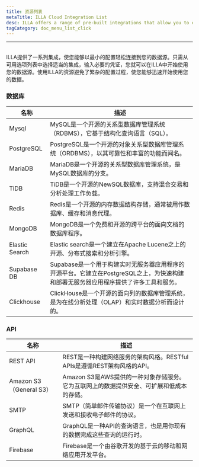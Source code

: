 ```yaml
---
title: 资源列表
metaTitle: ILLA Cloud Integration List
desc: ILLA offers a range of pre-built integrations that allow you to easily connect to your data sources with minimal configuration
tagCategory: doc_menu_list_click
---
```

---

## <Heading hidden>资源列表</Heading>

ILLA提供了一系列集成，使您能够以最小的配置轻松连接到您的数据源。只需从可用选项列表中选择适当的集成，输入必要的凭证，您就可以在ILLA中开始使用您的数据源。使用ILLA的资源避免了繁杂的配置过程，使您能够迅速开始使用您的数据。

### 数据库

| 名称 | 描述 |
| --- | --- |
| Mysql  | MySQL是一个开源的关系型数据库管理系统（RDBMS），它基于结构化查询语言（SQL）。|
| PostgreSQL | PostgreSQL是一个开源的对象关系型数据库管理系统（ORDBMS），以其可靠性和丰富的功能而闻名。 |
| MariaDB | MariaDB是一个开源的关系型数据库管理系统，是MySQL数据库的分支。 |
| TiDB | TiDB是一个开源的NewSQL数据库，支持混合交易和分析处理工作负载。 |
| Redis | Redis是一个开源的内存数据结构存储，通常被用作数据库、缓存和消息代理。 |
| MongoDB | MongoDB是一个免费和开源的跨平台的面向文档的数据库程序。|
| Elastic Search | Elastic search是一个建立在Apache Lucene之上的开源、分布式搜索和分析引擎。 |
| Supabase DB | Supabase是一个用于构建实时无服务器应用程序的开源平台。它建立在PostgreSQL之上，为快速构建和部署无服务器应用程序提供了许多工具和服务。 |
| Clickhouse | ClickHouse是一个开源的面向列的数据库管理系统，是为在线分析处理（OLAP）和实时数据分析而设计的。 |

### API

| 名称 | 描述 |
| --- | --- |
| REST API | REST是一种构建网络服务的架构风格。RESTful APIs是遵循REST架构风格的API。|
| Amazon S3（General S3） | Amazon S3是AWS提供的一种对象存储服务。它为互联网上的数据提供安全、可扩展和低成本的存储。|
| SMTP | SMTP（简单邮件传输协议）是一个在互联网上发送和接收电子邮件的协议。 |
| GraphQL | GraphQL是一种API的查询语言，也是用你现有的数据完成这些查询的运行时。 |
| Firebase | Firebase是一个由谷歌开发的基于云的移动和网络应用开发平台。 |
